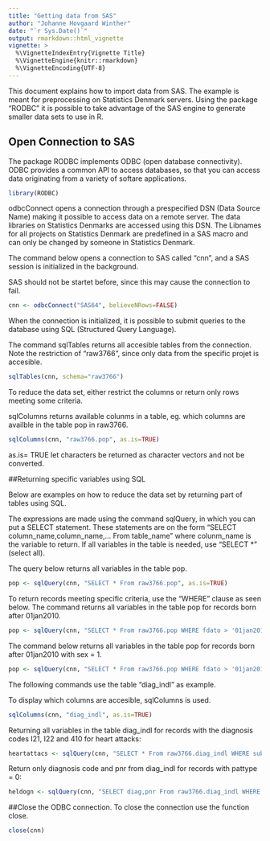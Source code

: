 ```yaml
---
title: "Getting data from SAS"
author: "Johanne Hovgaard Winther"
date: "`r Sys.Date()`"
output: rmarkdown::html_vignette
vignette: >
  %\VignetteIndexEntry{Vignette Title}
  %\VignetteEngine{knitr::rmarkdown}
  %\VignetteEncoding{UTF-8}
---
```


This document explains how to import data from SAS. The example is meant for preprocessing on Statistics Denmark servers. Using the package "RODBC" it is possible to take advantage of the SAS engine to generate smaller data sets to use in R. 

## Open Connection to SAS
The package RODBC implements ODBC (open database connectivity). ODBC provides a common API to access databases, so that you can access data originating from a variety of softare applications.

```r
library(RODBC)
```
odbcConnect opens a connection through a prespecified DSN (Data Source Name) making it possible to access data on a remote server. The data libraries on Statistics Denmarks are accessed using this DSN. The Libnames for all projects on Statistics Denmark are predefined in a SAS macro and can only be changed by someone in Statistics Denmark.

The command below opens a connection to SAS called "cnn", and a SAS session is initialized in the background.

SAS should not be startet before, since this may cause the connection to fail.

```r
cnn <- odbcConnect("SAS64", believeNRows=FALSE)
```

When the connection is initialized, it is possible to submit queries to the database using SQL (Structured Query Language). 

The command sqlTables returns all accesible tables from the connection. Note the restriction of "raw3766", since only data from the specific projet is accesible.

```r
sqlTables(cnn, schema="raw3766")
```

To reduce the data set, either restrict the columns or return only rows meeting some criteria.

sqlColumns returns available colunms in a table, eg. which columns are availble in the table pop in raw3766.

```r
sqlColumns(cnn, "raw3766.pop", as.is=TRUE)
```
as.is= TRUE let characters be returned as character vectors and not be converted.

##Returning specific variables using SQL

Below are examples on how to reduce the data set by returning part of tables using SQL.

The expressions are made using the command sqlQuery, in which you can put a SELECT statement. These statements are on the form "SELECT column_name,column_name,... From table_name" where colunm_name is the variable to return. If all variables in the table is needed, use "SELECT * " (select all).

The query below returns all variables in the table pop.

```r
pop <- sqlQuery(cnn, "SELECT * From raw3766.pop", as.is=TRUE)
```

To return records meeting specific criteria, use the "WHERE" clause as seen below.
The command returns all variables in the table pop for records born after 01jan2010.

```r
pop <- sqlQuery(cnn, "SELECT * From raw3766.pop WHERE fdato > '01jan2010'd", as.is=TRUE)
```

The command below returns all variables in the table pop for records born after 01jan2010 with sex = 1.
```r
pop <- sqlQuery(cnn, "SELECT * From raw3766.pop WHERE fdato > '01jan2010'd AND sex = 1", as.is=TRUE)
```
The following commands use the table "diag_indl" as example. 

To display which columns are accesible, sqlColumns is used.

```r
sqlColumns(cnn, "diag_indl", as.is=TRUE)
```
Returning all variables in the table diag_indl for records with the diagnosis codes I21, I22 and 410 for heart attacks:
```r
heartattacs <- sqlQuery(cnn, "SELECT * From raw3766.diag_indl WHERE substr(diag, 1, 3) in ('I21', 'I22', '410')", as.is=TRUE)
```
Return only diagnosis code and pnr from diag_indl for records with pattype = 0:

```r
heldogn <- sqlQuery(cnn, "SELECT diag,pnr From raw3766.diag_indl WHERE pattype = '0'", as.is=TRUE)
```


##Close the ODBC connection.
To close the connection use the function close.

```r
close(cnn)

```
